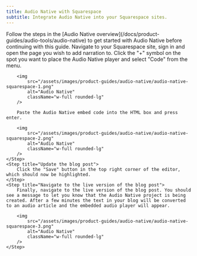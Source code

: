 ```yaml
---
title: Audio Native with Squarespace
subtitle: Integrate Audio Native into your Squarespace sites.
---
```


<Info>
  Follow the steps in the [Audio Native overview](/docs/product-guides/audio-tools/audio-native) to
  get started with Audio Native before continuing with this guide.
</Info>

<Steps>
    <Step title="Add HTML to your blog post">
        Navigate to your Squarespace site, sign in and open the page you wish to add narration to.
    </Step>
    <Step title="Add the embed code to your blog post">
        Click the "+" symbol on the spot you want to place the Audio Native player and select "Code" from the menu.

        <img
            src="/assets/images/product-guides/audio-native/audio-native-squarespace-1.png"
            alt="Audio Native"
            className="w-full rounded-lg"
        />

        Paste the Audio Native embed code into the HTML box and press enter.

        <img
            src="/assets/images/product-guides/audio-native/audio-native-squarespace-2.png"
            alt="Audio Native"
            className="w-full rounded-lg"
        />
    </Step>
    <Step title="Update the blog post">
        Click the "Save" button in the top right corner of the editor, which should now be highlighted.
    </Step>
    <Step title="Navigate to the live version of the blog post">
        Finally, navigate to the live version of the blog post. You should see a message to let you know that the Audio Native project is being created. After a few minutes the text in your blog will be converted to an audio article and the embedded audio player will appear.

        <img
            src="/assets/images/product-guides/audio-native/audio-native-squarespace-3.png"
            alt="Audio Native"
            className="w-full rounded-lg"
        />
    </Step>

</Steps>
